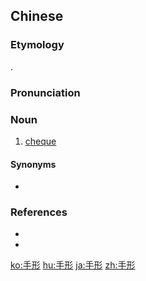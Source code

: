 ==Chinese==
{{zh-forms}}

===Etymology===
{{bor|nan|ja|-}} {{ja-r|手%形|て%がた}}.

===Pronunciation===
{{zh-pron
|mn=tw:chhiú-hêng
|cat=n
}}

===Noun===
{{zh-noun}}

# {{lb|zh|Taiwan Min Nan}} [[cheque]]

====Synonyms====
* {{zh-l|支票|tr=chi-phiò}}

===References===
* {{R:nan:tdj|8779|v=2|p=147}}
* {{thcwd|1066}}

[[ko:手形]]
[[hu:手形]]
[[ja:手形]]
[[zh:手形]]